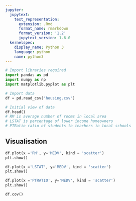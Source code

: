 ```yaml
---
jupyter:
  jupytext:
    text_representation:
      extension: .Rmd
      format_name: rmarkdown
      format_version: '1.2'
      jupytext_version: 1.6.0
  kernelspec:
    display_name: Python 3
    language: python
    name: python3
---
```


```python
# Import libraries required
import pandas as pd
import numpy as np
import matplotlib.pyplot as plt
```

```python
# Import data
df = pd.read_csv("housing.csv")
```

```python
# Initial view of data
df.head()
# RM is average number of rooms in local area
# LSTAT is percentage of lower income homeowners
# PTRatio ratio of students to teachers in local schools
```

## Visualisation

```python
df.plot(x ='RM', y='MEDV', kind = 'scatter')
plt.show()
```

```python
df.plot(x ='LSTAT', y='MEDV', kind = 'scatter')
plt.show()
```

```python
df.plot(x ='PTRATIO', y='MEDV', kind = 'scatter')
plt.show()
```

```python
df.cov()
```

```python

```
